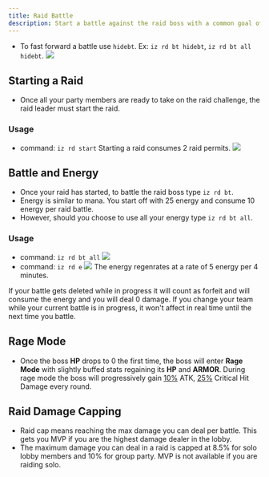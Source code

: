 ```yaml
---
title: Raid Battle
description: Start a battle against the raid boss with a common goal of defeating it before timer runs out.
---
```

- To fast forward a battle use `hidebt`. Ex: `iz rd bt hidebt`, `iz rd bt all hidebt`. <img class="rounded-md" src="../images/hidebt.jpg" />
## Starting a Raid
- Once all your party members are ready to take on the raid challenge, the raid leader must start the raid.

### Usage
- command: `iz rd start`
<Note>Starting a raid consumes 2 raid permits.</Note> <img class="rounded-md" src="../images/rdstart.jpg" />

## Battle and Energy
- Once your raid has started, to battle the raid boss type `iz rd bt`.
- Energy is similar to mana. You start off with 25 energy and consume 10 energy per raid battle.
- However, should you choose to use all your energy type `iz rd bt all`.

### Usage
- command: `iz rd bt all` <img class="rounded-md" src="../images/rdbt.jpg" />
- command: `iz rd e` <img class="rounded-md" src="../images/rdenergy.jpg" />
<Note>The energy regenrates at a rate of 5 energy per 4 minutes.</Note>

<Warning>If your battle gets deleted while in progress it will count as forfeit and will consume the energy and you will deal 0 damage.</Warning>
<Warning>If you change your team while your current battle is in progress, it won't affect in real time until the next time you battle.</Warning>

## Rage Mode
- Once the boss **HP** drops to 0 the first time, the boss will enter **Rage Mode** with slightly buffed stats regaining its
**HP** and **ARMOR**.
<Note>During rage mode the boss will progressively gain <u>10%</u> ATK, <u>25%</u> Critical Hit Damage every round.</Note>

## Raid Damage Capping
- Raid cap means reaching the max damage you can deal per battle. This gets you MVP if you are the highest damage dealer in the lobby.
- The maximum damage you can deal in a raid is capped at 8.5% for solo lobby members and 10% for group party.
<Warning>MVP is not available if you are raiding solo.</Warning>